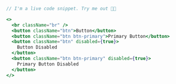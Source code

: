 ```jsx live="true" title="Button"
// I'm a live code snippet. Try me out 👨‍💻

<>
  <br className="br" />
  <button className="btn">Button</button>
  <button className="btn btn-primary">Primary Button</button>
  <button className="btn" disabled={true}>
    Button Disabled
  </button>
  <button className="btn btn-primary" disabled={true}>
    Primary Button Disabled
  </button>
</>
```
